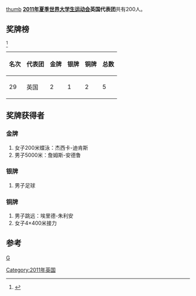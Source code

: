 [[文件:Flag_of_the_United_Kingdom.svg|thumb]]
'''[[2011年夏季世界大学生运动会|2011年夏季世界大学生运动会]]英国代表团'''共有200人。

==奖牌榜==
<ref>{{Cite web |url=http://match.sz2011.org/Medal/CHI.htm |title=奖牌榜 |accessdate=2011-08-26 |archive-date=2012-07-14 |archive-url=https://archive.is/20120714212414/http://match.sz2011.org/Medal/CHI.htm |dead-url=no }}</ref>
{| class="wikitable"
|-
! 名次 !! 代表团 !! 金牌 !! 银牌 !! 铜牌 !! 总数
|-
| 29 || 英国  || 2  || 1  || 2  ||  5
|}

==奖牌获得者==
===金牌===
#女子200米蝶泳：杰西卡-迪肯斯
#男子5000米：詹姆斯-安德鲁
===银牌===
#男子足球
===铜牌===
#男子跳远：埃里德-朱利安
#女子4×400米接力
==参考==
<references/>
{{2011年夏季世界大学生运动会代表团}}
[[分类:2011年夏季世界大学生运动会代表团|G]]
[[Category:2011年英国|Category:2011年英国]]